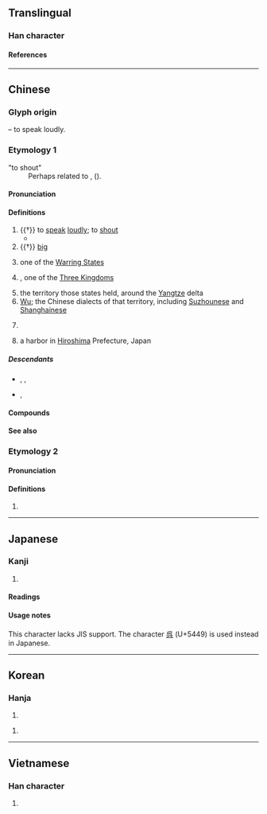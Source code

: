 {{also|吴|呉}}
{{character info/new}}
==Translingual==
{{Han simplified forms|吳|呉|吴}}

===Han character===
{{Han char|rn=30|rad=口|as=04|sn=7|four=26801|canj=RVNK|ids=⿺⿱𠃑大口}}

====References====
{{Han ref|kx=0179.040|dkj=03365|dj=0396.150|hdz=10595.080|uh=5433}}

----

==Chinese==
{{zh-forms|s=吴|t2=吴|alt=呉,𠯵,㕦,𡗾,𡗿}}
{{zh-wp|zh|yue|lzh|nan:Ngô͘ (sèⁿ)|wuu:吴}}

===Glyph origin===
{{Han etym}}
{{Han compound|口|夨|ls=ic|t1=mouth|t2=man with tilted head}} – to speak loudly.

===Etymology 1===
; "to shout"
: Perhaps related to {{cog|bo|ངར་སྐད||roar; shout}}, {{cog|bo|ང་རོ||roar; yell; shout}} ({{zh-ref|Schuessler, 2007}}).

====Pronunciation====
{{zh-pron
|m=wú
|m-s=
|c=ng4
|c-t=
|g=
|h=pfs=ǹg
|j=
|mb=ngû
|md=ngù
|mn=xm,qz,tp,kh,lk,sx,mg,hc:ngô͘/ml,tn,yl,km,tc:gô͘
|mn-t=ghou5
|w=3hhu
|x=
|mc=y
|oc=y
|ma=y
|mna=Taiwanese-The_Consonant_ng.ogg
|cat=v,a,pn,n
}}

====Definitions====
{{zh-hanzi}}

# {{†}} to [[speak]] [[loudly]]; to [[shout]]
#* {{zh-x|不 吳 不 敖，胡 考 之 休。|There is no '''noise''', no insolence: An auspice, [all this], of great longevity.|ref=Shijing}}
# {{†}} [[big]]
# {{lb|zh|historical}} {{zh-div|國}} one of the [[w:Warring States period|Warring States]]
# {{lb|zh|historical}} {{zh-div|國}} {{w|Eastern Wu}}, one of the [[Three Kingdoms]]
# the territory those states held, around the [[Yangtze]] delta
# [[Wu]]; the Chinese dialects of that territory, including [[Suzhounese]] and [[Shanghainese]]
#: {{zh-also|吳語}}
# {{surname|zh}}
#: {{zh-x|吳{Gô͘} 作{Chok}-棟{tòng}|{{w|Goh Chok Tong|'''Goh''' Chok Tong}} (Singapore's second Prime Minister; currently Emeritus Senior Minister)|MN}} 
# {{zh-div|港}} a harbor in [[Hiroshima]] Prefecture, Japan

=====Descendants=====
* {{desc|bor=1|en|Wu}}, {{l|en|Ng}}, {{l|en|Goh}}
* {{desc|bor=1|tl|Go}}, {{l|tl|Wu}}

====Compounds====
{{zh-der|吳鳳|吳都|吳淞江|吳國|吳鉤|吹簫吳市|吳鹽|吳剛|吳語|吳派|吳宮教陣|吳牛喘月|吳剛伐桂|大吳|伐東吳|吳越春秋|吳郭魚|吳下阿蒙|吳越同舟|句吳|宋畫吳冶|吳子|吳茱萸|吳頭楚尾|吳越|吳市吹簫|吳儂|孫吳|楚尾吳頭|東吳|吳川|吳堡|吳山|吳店|吳榜|吳棚|吳樓|吳灣|吳家灣|吳鋪|吳音|吳江|吳沙}}

====See also====
{{zh-Chinese dynasties}}

===Etymology 2===

====Pronunciation====
{{zh-pron
|m=yú
|cat=
}}

====Definitions====
{{zh-hanzi}}

# {{zh-alt-form|虞}}

----

==Japanese==

===Kanji===
{{ja-kanji|grade=|rs=口04}} <!-- Not a kyūjitai character of 呉 -->

# {{rfdef|ja|sort=口04}}

====Readings====
{{ja-readings
|on=ご
|kun=くれ-, く-れる
}}

====Usage notes====
This character lacks JIS support. The character [[呉]] (U+5449) is used instead in Japanese.

----

==Korean==

===Hanja===
{{ko-hanja|성씨|오}}

# {{rfdef|ko|sort=口04}}

{{ko-hanja|큰소리치다|큰소리칠|화}}

# {{rfdef|ko|sort=口04}}

----

==Vietnamese==

===Han character===
{{vi-readings|reading=[[ngô]], [[ngo]]|rs=口04}}

# {{rfdef|vi|sort=口04}}